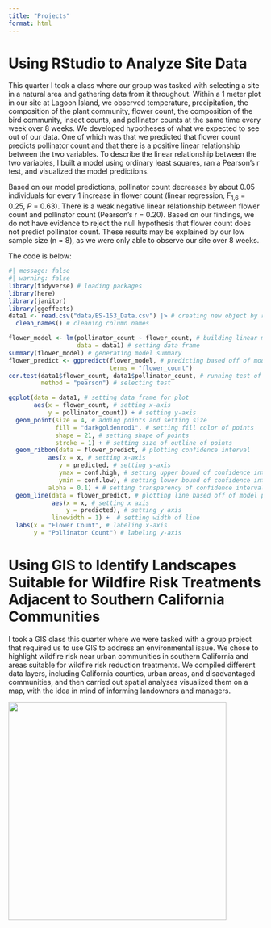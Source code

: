 ```yaml
---
title: "Projects"
format: html
---
```


# Using RStudio to Analyze Site Data 

This quarter I took a class where our group was tasked with selecting a site in a natural area and gathering data from it throughout. Within a 1 meter plot in our site at Lagoon Island, we observed temperature, precipitation, the composition of the plant community, flower count, the composition of the bird community, insect counts, and pollinator counts at the same time every week over 8 weeks. We developed hypotheses of what we expected to see out of our data. One of which was that we predicted that flower count predicts pollinator count and that there is a positive linear relationship between the two variables. To describe the linear relationship between the two variables, I built a model using ordinary least squares, ran a Pearson's r test, and visualized the model predictions. 

Based on our model predictions, pollinator count decreases by about 0.05 \pm 0.10 individuals for every 1 increase in flower count (linear regression, F~1,6~ = 0.25, *P* = 0.63). There is a weak negative linear relationship between flower count and pollinator count (Pearson's r = 0.20). Based on our findings, we do not have evidence to reject the null hypothesis that flower count does not predict pollinator count. These results may be explained by our low sample size (n = 8), as we were only able to observe our site over 8 weeks.

The code is below:

```r
#| message: false
#| warning: false
library(tidyverse) # loading packages
library(here)
library(janitor)
library(ggeffects)
data1 <- read.csv("data/ES-153_Data.csv") |> # creating new object by reading in data
  clean_names() # cleaning column names
```
```r
flower_model <- lm(pollinator_count ~ flower_count, # building linear model where pollinator count is predicted by flower count
                   data = data1) # setting data frame
summary(flower_model) # generating model summary
flower_predict <- ggpredict(flower_model, # predicting based off of model
                            terms = "flower_count") 
cor.test(data1$flower_count, data1$pollinator_count, # running test of correlation between flower count and pollinator count
         method = "pearson") # selecting test
```
```r
ggplot(data = data1, # setting data frame for plot
       aes(x = flower_count, # setting x-axis
           y = pollinator_count)) + # setting y-axis
  geom_point(size = 4, # adding points and setting size
             fill = "darkgoldenrod1", # setting fill color of points
             shape = 21, # setting shape of points
             stroke = 1) + # setting size of outline of points
  geom_ribbon(data = flower_predict, # plotting confidence interval
           aes(x = x, # setting x-axis
              y = predicted, # setting y-axis
              ymax = conf.high, # setting upper bound of confidence interval
              ymin = conf.low), # setting lower bound of confidence interval
           alpha = 0.1) + # setting transparency of confidence interval
  geom_line(data = flower_predict, # plotting line based off of model predictions
            aes(x = x, # setting x axis
                y = predicted), # setting y axis
            linewidth = 1) +  # setting width of line
  labs(x = "Flower Count", # labeling x-axis
       y = "Pollinator Count") # labeling y-axis
```




# Using GIS to Identify Landscapes Suitable for Wildfire Risk Treatments  Adjacent to Southern California Communities

I took a GIS class this quarter where we were tasked with a group project that required us to use GIS to address an environmental issue. We chose to highlight wildfire risk near urban communities in southern California and areas suitable for wildfire risk reduction treatments. We compiled different data layers, including California counties, urban areas, and disadvantaged communities, and then carried out spatial analyses visualized them on a map, with the idea in mind of informing landowners and managers. 

![](media/layout.jpg){height="4.5in"}

